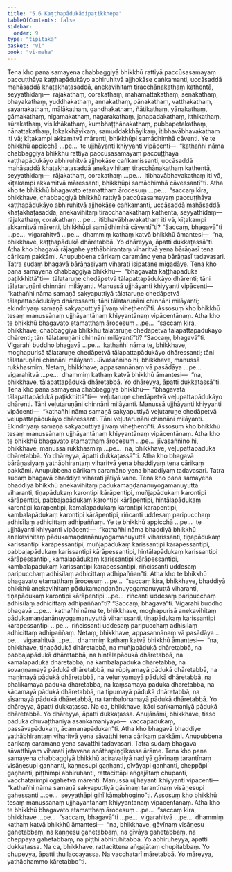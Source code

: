 ```yaml
---
title: "5.6 Kaṭṭhapādukādipaṭikkhepa"
tableOfContents: false
sidebar:
  order: 9
type: "tipitaka"
basket: "vi"
book: "vi-maha"
---
```



<DynamicBreadcrumb />

<Division number="250" book="vi-maha">

<Paragraph number="1157" book="vi-maha">
Tena kho pana samayena chabbaggiyā bhikkhū rattiyā paccūsasamayaṃ paccuṭṭhāya kaṭṭhapādukāyo abhiruhitvā ajjhokāse caṅkamanti, uccāsaddā mahāsaddā khaṭakhaṭasaddā, anekavihitaṃ tiracchānakathaṃ kathentā, seyyathidaṃ—  rājakathaṃ, corakathaṃ, mahāmattakathaṃ, senākathaṃ, bhayakathaṃ, yuddhakathaṃ, annakathaṃ, pānakathaṃ, vatthakathaṃ, sayanakathaṃ, mālākathaṃ, gandhakathaṃ, ñātikathaṃ, yānakathaṃ, gāmakathaṃ, nigamakathaṃ, nagarakathaṃ, janapadakathaṃ, itthikathaṃ, sūrakathaṃ, visikhākathaṃ, kumbhaṭṭhānakathaṃ, pubbapetakathaṃ, nānattakathaṃ, lokakkhāyikaṃ, samuddakkhāyikaṃ, itibhavābhavakathaṃ iti vā; kīṭakampi akkamitvā mārenti, bhikkhūpi samādhimhā cāventi. Ye te bhikkhū appicchā …pe…  te ujjhāyanti khiyyanti vipācenti—  “kathañhi nāma chabbaggiyā bhikkhū rattiyā paccūsasamayaṃ paccuṭṭhāya kaṭṭhapādukāyo abhiruhitvā ajjhokāse caṅkamissanti, uccāsaddā mahāsaddā khaṭakhaṭasaddā anekavihitaṃ tiracchānakathaṃ kathentā, seyyathidaṃ—  rājakathaṃ, corakathaṃ …pe…  itibhavābhavakathaṃ iti vā, kīṭakampi akkamitvā māressanti, bhikkhūpi samādhimhā cāvessantī”ti. Atha kho te bhikkhū bhagavato etamatthaṃ ārocesuṃ …pe…  “saccaṃ kira, bhikkhave, chabbaggiyā bhikkhū rattiyā paccūsasamayaṃ paccuṭṭhāya kaṭṭhapādukāyo abhiruhitvā ajjhokāse caṅkamanti, uccāsaddā mahāsaddā khaṭakhaṭasaddā, anekavihitaṃ tiracchānakathaṃ kathentā, seyyathidaṃ—  rājakathaṃ, corakathaṃ …pe…  itibhavābhavakathaṃ iti vā, kīṭakampi akkamitvā mārenti, bhikkhūpi samādhimhā cāventī”ti? “Saccaṃ, bhagavā”ti …pe…  vigarahitvā …pe…  dhammiṃ kathaṃ katvā bhikkhū āmantesi—  “na, bhikkhave, kaṭṭhapādukā dhāretabbā. Yo dhāreyya, āpatti dukkaṭassā”ti.
</Paragraph>

<Paragraph number="1158" book="vi-maha">
Atha kho bhagavā rājagahe yathābhirantaṃ viharitvā yena bārāṇasī tena cārikaṃ pakkāmi. Anupubbena cārikaṃ caramāno yena bārāṇasī tadavasari. Tatra sudaṃ bhagavā bārāṇasiyaṃ viharati isipatane migadāye. Tena kho pana samayena chabbaggiyā bhikkhū—  “bhagavatā kaṭṭhapādukā paṭikkhittā”ti—  tālataruṇe chedāpetvā tālapattapādukāyo dhārenti; tāni tālataruṇāni chinnāni milāyanti. Manussā ujjhāyanti khiyyanti vipācenti—  “kathañhi nāma samaṇā sakyaputtiyā tālataruṇe chedāpetvā tālapattapādukāyo dhāressanti; tāni tālataruṇāni chinnāni milāyanti; ekindriyaṃ samaṇā sakyaputtiyā jīvaṃ viheṭhentī”ti.
</Paragraph>

<Paragraph number="1159" book="vi-maha">
Assosuṃ kho bhikkhū tesaṃ manussānaṃ ujjhāyantānaṃ khiyyantānaṃ vipācentānaṃ. Atha kho te bhikkhū bhagavato etamatthaṃ ārocesuṃ …pe…  “saccaṃ kira, bhikkhave, chabbaggiyā bhikkhū tālataruṇe chedāpetvā tālapattapādukāyo dhārenti; tāni tālataruṇāni chinnāni milāyantī”ti? “Saccaṃ, bhagavā”ti. Vigarahi buddho bhagavā …pe…  kathañhi nāma te, bhikkhave, moghapurisā tālataruṇe chedāpetvā tālapattapādukāyo dhāressanti; tāni tālataruṇāni chinnāni milāyanti. Jīvasaññino hi, bhikkhave, manussā rukkhasmiṃ. Netaṃ, bhikkhave, appasannānaṃ vā pasādāya …pe…  vigarahitvā …pe…  dhammiṃ kathaṃ katvā bhikkhū āmantesi—  “na, bhikkhave, tālapattapādukā dhāretabbā. Yo dhāreyya, āpatti dukkaṭassā”ti.
</Paragraph>

<Paragraph number="1160" book="vi-maha">
Tena kho pana samayena chabbaggiyā bhikkhū—  “bhagavatā tālapattapādukā paṭikkhittā”ti—  veḷutaruṇe chedāpetvā veḷupattapādukāyo dhārenti. Tāni veḷutaruṇāni chinnāni milāyanti. Manussā ujjhāyanti khiyyanti vipācenti—  “kathañhi nāma samaṇā sakyaputtiyā veḷutaruṇe chedāpetvā veḷupattapādukāyo dhāressanti. Tāni veḷutaruṇāni chinnāni milāyanti. Ekindriyaṃ samaṇā sakyaputtiyā jīvaṃ viheṭhentī”ti. Assosuṃ kho bhikkhū tesaṃ manussānaṃ ujjhāyantānaṃ khiyyantānaṃ vipācentānaṃ. Atha kho te bhikkhū bhagavato etamatthaṃ ārocesuṃ …pe…  jīvasaññino hi, bhikkhave, manussā rukkhasmiṃ …pe…  na, bhikkhave, veḷupattapādukā dhāretabbā. Yo dhāreyya, āpatti dukkaṭassā”ti.
</Paragraph>

</Division>
<Division number="251" book="vi-maha">

<Paragraph number="1161" book="vi-maha">
Atha kho bhagavā bārāṇasiyaṃ yathābhirantaṃ viharitvā yena bhaddiyaṃ tena cārikaṃ pakkāmi. Anupubbena cārikaṃ caramāno yena bhaddiyaṃ tadavasari. Tatra sudaṃ bhagavā bhaddiye viharati jātiyā vane. Tena kho pana samayena bhaddiyā bhikkhū anekavihitaṃ pādukamaṇḍanānuyogamanuyuttā viharanti, tiṇapādukaṃ karontipi kārāpentipi, muñjapādukaṃ karontipi kārāpentipi, pabbajapādukaṃ karontipi kārāpentipi, hintālapādukaṃ karontipi kārāpentipi, kamalapādukaṃ karontipi kārāpentipi, kambalapādukaṃ karontipi kārāpentipi, riñcanti uddesaṃ paripucchaṃ adhisīlaṃ adhicittaṃ adhipaññaṃ. Ye te bhikkhū appicchā …pe…  te ujjhāyanti khiyyanti vipācenti—  “kathañhi nāma bhaddiyā bhikkhū anekavihitaṃ pādukamaṇḍanānuyogamanuyuttā viharissanti, tiṇapādukaṃ karissantipi kārāpessantipi, muñjapādukaṃ karissantipi kārāpessantipi, pabbajapādukaṃ karissantipi kārāpessantipi, hintālapādukaṃ karissantipi kārāpessantipi, kamalapādukaṃ karissantipi kārāpessantipi, kambalapādukaṃ karissantipi kārāpessantipi, riñcissanti uddesaṃ paripucchaṃ adhisīlaṃ adhicittaṃ adhipaññan”ti.
</Paragraph>

<Paragraph number="1162" book="vi-maha">
Atha kho te bhikkhū bhagavato etamatthaṃ ārocesuṃ …pe…  “saccaṃ kira, bhikkhave, bhaddiyā bhikkhū anekavihitaṃ pādukamaṇḍanānuyogamanuyuttā viharanti, tiṇapādukaṃ karontipi kārāpentipi …pe…  riñcanti uddesaṃ paripucchaṃ adhisīlaṃ adhicittaṃ adhipaññan”ti? “Saccaṃ, bhagavā”ti. Vigarahi buddho bhagavā …pe…  kathañhi nāma te, bhikkhave, moghapurisā anekavihitaṃ pādukamaṇḍanānuyogamanuyuttā viharissanti, tiṇapādukaṃ karissantipi kārāpessantipi …pe…  riñcissanti uddesaṃ paripucchaṃ adhisīlaṃ adhicittaṃ adhipaññaṃ. Netaṃ, bhikkhave, appasannānaṃ vā pasādāya …pe…  vigarahitvā …pe…  dhammiṃ kathaṃ katvā bhikkhū āmantesi—  “na, bhikkhave, tiṇapādukā dhāretabbā, na muñjapādukā dhāretabbā, na pabbajapādukā dhāretabbā, na hintālapādukā dhāretabbā, na kamalapādukā dhāretabbā, na kambalapādukā dhāretabbā, na sovaṇṇamayā pādukā dhāretabbā, na rūpiyamayā pādukā dhāretabbā, na maṇimayā pādukā dhāretabbā, na veḷuriyamayā pādukā dhāretabbā, na phalikamayā pādukā dhāretabbā, na kaṃsamayā pādukā dhāretabbā, na kācamayā pādukā dhāretabbā, na tipumayā pādukā dhāretabbā, na sīsamayā pādukā dhāretabbā, na tambalohamayā pādukā dhāretabbā. Yo dhāreyya, āpatti dukkaṭassa. Na ca, bhikkhave, kāci saṅkamaniyā pādukā dhāretabbā. Yo dhāreyya, āpatti dukkaṭassa. Anujānāmi, bhikkhave, tisso pādukā dhuvaṭṭhāniyā asaṅkamaniyāyo—  vaccapādukaṃ, passāvapādukaṃ, ācamanapādukan”ti.
</Paragraph>

</Division>
<Division number="252" book="vi-maha">

<Paragraph number="1163" book="vi-maha">
Atha kho bhagavā bhaddiye yathābhirantaṃ viharitvā yena sāvatthi tena cārikaṃ pakkāmi. Anupubbena cārikaṃ caramāno yena sāvatthi tadavasari. Tatra sudaṃ bhagavā sāvatthiyaṃ viharati jetavane anāthapiṇḍikassa ārāme. Tena kho pana samayena chabbaggiyā bhikkhū aciravatiyā nadiyā gāvīnaṃ tarantīnaṃ visāṇesupi gaṇhanti, kaṇṇesupi gaṇhanti, gīvāyapi gaṇhanti, cheppāpi gaṇhanti, piṭṭhimpi abhiruhanti, rattacittāpi aṅgajātaṃ chupanti, vacchatarimpi ogāhetvā mārenti. Manussā ujjhāyanti khiyyanti vipācenti—  “kathañhi nāma samaṇā sakyaputtiyā gāvīnaṃ tarantīnaṃ visāṇesupi gahessanti …pe…  seyyathāpi gihī kāmabhogino”ti.
</Paragraph>

<Paragraph number="1164" book="vi-maha">
Assosuṃ kho bhikkhū tesaṃ manussānaṃ ujjhāyantānaṃ khiyyantānaṃ vipācentānaṃ. Atha kho te bhikkhū bhagavato etamatthaṃ ārocesuṃ …pe…  “saccaṃ kira, bhikkhave …pe…  “saccaṃ, bhagavā”ti …pe…  vigarahitvā …pe…  dhammiṃ kathaṃ katvā bhikkhū āmantesi—  “na, bhikkhave, gāvīnaṃ visāṇesu gahetabbaṃ, na kaṇṇesu gahetabbaṃ, na gīvāya gahetabbaṃ, na cheppāya gahetabbaṃ, na piṭṭhi abhiruhitabbā. Yo abhiruheyya, āpatti dukkaṭassa. Na ca, bhikkhave, rattacittena aṅgajātaṃ chupitabbaṃ. Yo chupeyya, āpatti thullaccayassa. Na vacchatarī māretabbā. Yo māreyya, yathādhammo kāretabbo”ti.
</Paragraph>
</Division>